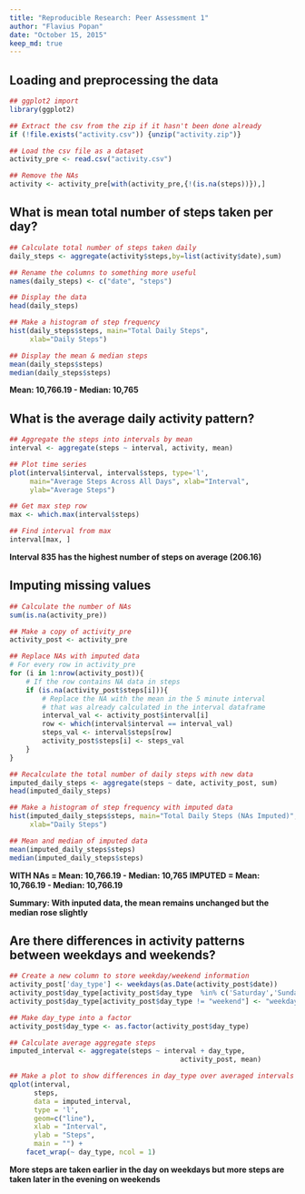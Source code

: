 ```yaml
---
title: "Reproducible Research: Peer Assessment 1"
author: "Flavius Popan"
date: "October 15, 2015"
keep_md: true
---
```



## Loading and preprocessing the data
```r
## ggplot2 import
library(ggplot2)

## Extract the csv from the zip if it hasn't been done already
if (!file.exists("activity.csv")) {unzip("activity.zip")}

## Load the csv file as a dataset
activity_pre <- read.csv("activity.csv")

## Remove the NAs
activity <- activity_pre[with(activity_pre,{!(is.na(steps))}),]
```


## What is mean total number of steps taken per day?
```r
## Calculate total number of steps taken daily
daily_steps <- aggregate(activity$steps,by=list(activity$date),sum)

## Rename the columns to something more useful
names(daily_steps) <- c("date", "steps")

## Display the data
head(daily_steps)

## Make a histogram of step frequency
hist(daily_steps$steps, main="Total Daily Steps", 
     xlab="Daily Steps")

## Display the mean & median steps
mean(daily_steps$steps)
median(daily_steps$steps)
```

**Mean: 10,766.19 - Median: 10,765**

## What is the average daily activity pattern?
```r
## Aggregate the steps into intervals by mean
interval <- aggregate(steps ~ interval, activity, mean)

## Plot time series
plot(interval$interval, interval$steps, type='l', 
     main="Average Steps Across All Days", xlab="Interval", 
     ylab="Average Steps")

## Get max step row
max <- which.max(interval$steps)

## Find interval from max
interval[max, ]
```

**Interval 835 has the highest number of steps on average (206.16)**


## Imputing missing values
```r
## Calculate the number of NAs
sum(is.na(activity_pre))

## Make a copy of activity_pre
activity_post <- activity_pre

## Replace NAs with imputed data
# For every row in activity_pre
for (i in 1:nrow(activity_post)){
    # If the row contains NA data in steps
    if (is.na(activity_post$steps[i])){
        # Replace the NA with the mean in the 5 minute interval
        # that was already calculated in the interval dataframe
        interval_val <- activity_post$interval[i]
        row <- which(interval$interval == interval_val)
        steps_val <- interval$steps[row]
        activity_post$steps[i] <- steps_val
    }
}

## Recalculate the total number of daily steps with new data
imputed_daily_steps <- aggregate(steps ~ date, activity_post, sum)
head(imputed_daily_steps)

## Make a histogram of step frequency with imputed data
hist(imputed_daily_steps$steps, main="Total Daily Steps (NAs Imputed)", 
     xlab="Daily Steps")

## Mean and median of imputed data
mean(imputed_daily_steps$steps)
median(imputed_daily_steps$steps)
```

**WITH NAs = Mean: 10,766.19 - Median: 10,765**
**IMPUTED = Mean: 10,766.19 - Median: 10,766.19**

**Summary: With inputed data, the mean remains unchanged but the median rose slightly**


## Are there differences in activity patterns between weekdays and weekends?
```r
## Create a new column to store weekday/weekend information
activity_post['day_type'] <- weekdays(as.Date(activity_post$date))
activity_post$day_type[activity_post$day_type  %in% c('Saturday','Sunday')] <- "weekend"
activity_post$day_type[activity_post$day_type != "weekend"] <- "weekday"

## Make day_type into a factor
activity_post$day_type <- as.factor(activity_post$day_type)

## Calculate average aggregate steps
imputed_interval <- aggregate(steps ~ interval + day_type, 
                                          activity_post, mean)

## Make a plot to show differences in day_type over averaged intervals
qplot(interval, 
      steps, 
      data = imputed_interval, 
      type = 'l', 
      geom=c("line"),
      xlab = "Interval", 
      ylab = "Steps", 
      main = "") +
    facet_wrap(~ day_type, ncol = 1)
```

**More steps are taken earlier in the day on weekdays but more steps are taken
  later in the evening on weekends**
